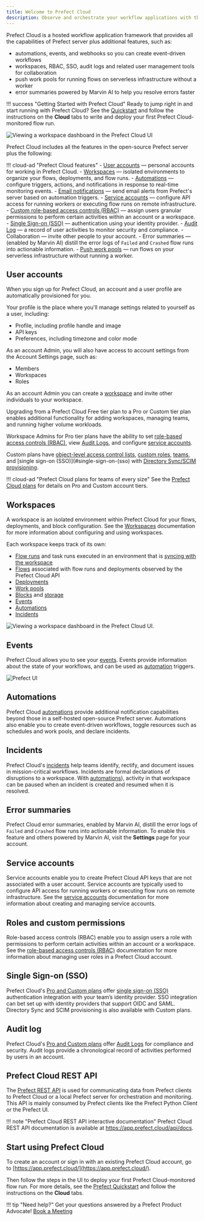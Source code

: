 ```yaml
---
title: Welcome to Prefect Cloud
description: Observe and orchestrate your workflow applications with the hosted Prefect Cloud platform.
---
```


Prefect Cloud is a hosted workflow application framework that provides all the capabilities of Prefect server plus additional features, such as:

- automations, events, and webhooks so you can create event-driven workflows
- workspaces, RBAC, SSO, audit logs and related user management tools for collaboration
- push work pools for running flows on serverless infrastructure without a worker
- error summaries powered by Marvin AI to help you resolve errors faster

!!! success "Getting Started with Prefect Cloud"
    Ready to jump right in and start running with Prefect Cloud? See the [Quickstart](/getting-started/quickstart/) and follow the instructions on the **Cloud** tabs to write and deploy your first Prefect Cloud-monitored flow run.

![Viewing a workspace dashboard in the Prefect Cloud UI](/img/ui/cloud-dashboard.png)

Prefect Cloud includes all the features in the open-source Prefect server plus the following:

!!! cloud-ad "Prefect Cloud features"
    - [User accounts](#user-accounts) &mdash; personal accounts for working in Prefect Cloud.
    - [Workspaces](/cloud/workspaces/) &mdash; isolated environments to organize your flows, deployments, and flow runs.
    - [Automations](/cloud/automations/) &mdash; configure triggers, actions, and notifications in response to real-time monitoring events.
    - [Email notifications](/cloud/automations/) &mdash; send email alerts from Prefect's server based on automation triggers.
    - [Service accounts](/cloud/users/service-accounts/) &mdash; configure API access for running workers or executing flow runs on remote infrastructure.
    - [Custom role-based access controls (RBAC)](/cloud/users/roles/) &mdash; assign users granular permissions to perform certain activities within an account or a workspace.
    - [Single Sign-on (SSO)](/cloud/users/sso/) &mdash; authentication using your identity provider.
    - [Audit Log](/cloud/users/audit-log/) &mdash; a record of user activities to monitor security and compliance.
    - Collaboration &mdash; invite other people to your account.
    - Error summaries  &mdash; (enabled by Marvin AI) distill the error logs of `Failed` and `Crashed` flow runs into actionable information.
    - [Push work pools](/guides/deployment/push-work-pools/) &mdash; run flows on your serverless infrastructure without running a worker.

## User accounts

When you sign up for Prefect Cloud, an account and a user profile are automatically provisioned for you.

Your profile is the place where you'll manage settings related to yourself as a user, including:

- Profile, including profile handle and image
- API keys
- Preferences, including timezone and color mode

As an account Admin, you will also have access to account settings from the Account Settings page, such as:

- Members
- Workspaces
- Roles

As an account Admin you can create a [workspace](#workspaces) and invite other individuals to your workspace.

Upgrading from a Prefect Cloud Free tier plan to a Pro or Custom tier plan enables additional functionality for adding workspaces, managing teams, and running higher volume workloads.

Workspace Admins for Pro tier plans have the ability to set [role-based access controls (RBAC)](#roles-and-custom-permissions), view [Audit Logs](#audit-log), and configure [service accounts](#service-accounts).

Custom plans have [object-level access control lists](/cloud/users/object-access-control-lists/), [custom roles](/cloud/users/roles/), [teams](/cloud/users/teams/), and [single sign-on (SSO)](#single-sign-on-(sso) with [Directory Sync/SCIM provisioning](/cloud/users/sso/#scim-provisioning).

!!! cloud-ad "Prefect Cloud plans for teams of every size"
    See the [Prefect Cloud plans](https://www.prefect.io/pricing/) for details on Pro and Custom account tiers.

## Workspaces

A workspace is an isolated environment within Prefect Cloud for your flows, deployments, and block configuration.
See the [Workspaces](/cloud/workspaces/) documentation for more information about configuring and using workspaces.

Each workspace keeps track of its own:

- [Flow runs](/concepts/flows/) and task runs executed in an environment that is [syncing with the workspace](/cloud/workspaces/)
- [Flows](/concepts/flows/) associated with flow runs and deployments observed by the Prefect Cloud API
- [Deployments](/concepts/deployments/)
- [Work pools](/concepts/work-pools/)
- [Blocks](/concepts/blocks/) and [storage](/concepts/storage/)
- [Events](/cloud/events/)
- [Automations](/concepts/automations/)
- [Incidents](/cloud/incidents/)

![Viewing a workspace dashboard in the Prefect Cloud UI.](/img/ui/cloud-new-workspace.png)

## Events

Prefect Cloud allows you to see your [events](/cloud/events/). Events provide information about the state of your workflows, and can be used as [automation](/concepts/automations/) triggers.

![Prefect UI](/img/ui/event-feed.png)

## Automations

Prefect Cloud [automations](/concepts/automations/) provide additional notification capabilities beyond those in a self-hosted open-source Prefect server.
Automations also enable you to create event-driven workflows, toggle resources such as schedules and work pools, and declare incidents.

## Incidents <span class="badge pro"></span> <span class="badge custom"></span>

Prefect Cloud's [incidents](/cloud/incidents/) help teams identify, rectify, and document issues in mission-critical workflows.
Incidents are formal declarations of disruptions to a workspace.
With [automations](/cloud/incidents/#incident-automations)), activity in that workspace can be paused when an incident is created and resumed when it is resolved.

## Error summaries

Prefect Cloud error summaries, enabled by Marvin AI, distill the error logs of `Failed` and `Crashed` flow runs into actionable information.
To enable this feature and others powered by Marvin AI, visit the **Settings** page for your account.

## Service accounts <span class="badge pro"></span> <span class="badge custom"></span>

Service accounts enable you to create Prefect Cloud API keys that are not associated with a user account.
Service accounts are typically used to configure API access for running workers or executing flow runs on remote infrastructure.
See the [service accounts](/cloud/users/service-accounts/) documentation for more information about creating and managing service accounts.

## Roles and custom permissions <span class="badge pro"> </span><span class="badge custom"></span>

Role-based access controls (RBAC) enable you to assign users a role with permissions to perform certain activities within an account or a workspace.
See the [role-based access controls (RBAC)](/cloud/users/roles/) documentation for more information about managing user roles in a Prefect Cloud account.

## Single Sign-on (SSO) <span class="badge pro"></span> <span class="badge custom"></span>

Prefect Cloud's [Pro and Custom plans](https://www.prefect.io/pricing) offer [single sign-on (SSO)](/cloud/users/sso/) authentication integration with your team’s identity provider.
SSO integration can bet set up with identity providers that support OIDC and SAML.
Directory Sync and SCIM provisioning is also available with Custom plans.

## Audit log <span class="badge pro"></span> <span class="badge custom"></span>

Prefect Cloud's [Pro and Custom plans](https://www.prefect.io/pricing) offer [Audit Logs](/cloud/users/audit-log/) for compliance and security.
Audit logs provide a chronological record of activities performed by users in an account.

## Prefect Cloud REST API

The [Prefect REST API](/api-ref/rest-api/) is used for communicating data from Prefect clients to Prefect Cloud or a local Prefect server for orchestration and monitoring.
This API is mainly consumed by Prefect clients like the Prefect Python Client or the Prefect UI.

!!! note "Prefect Cloud REST API interactive documentation"
    Prefect Cloud REST API documentation is available at <a href="https://app.prefect.cloud/api/docs" target="_blank">https://app.prefect.cloud/api/docs</a>.

## Start using Prefect Cloud

To create an account or sign in with an existing Prefect Cloud account, go to [https://app.prefect.cloud/](https://app.prefect.cloud/).

Then follow the steps in the UI to deploy your first Prefect Cloud-monitored flow run. For more details, see the [Prefect Quickstart](/getting-started/quickstart/) and follow the instructions on the **Cloud** tabs.

!!! tip "Need help?"
    Get your questions answered by a Prefect Product Advocate!
    [Book a Meeting](https://calendly.com/prefect-experts/prefect-product-advocates?utm_campaign=prefect_docs_cloud&utm_content=prefect_docs&utm_medium=docs&utm_source=docs)
